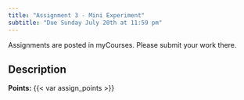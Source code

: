 ```yaml
---
title: "Assignment 3 - Mini Experiment"
subtitle: "Due Sunday July 20th at 11:59 pm"
---
```


::: callout-important
Assignments are posted in myCourses. Please submit your work there.
:::

## Description

**Points:** {{< var assign_points >}}
